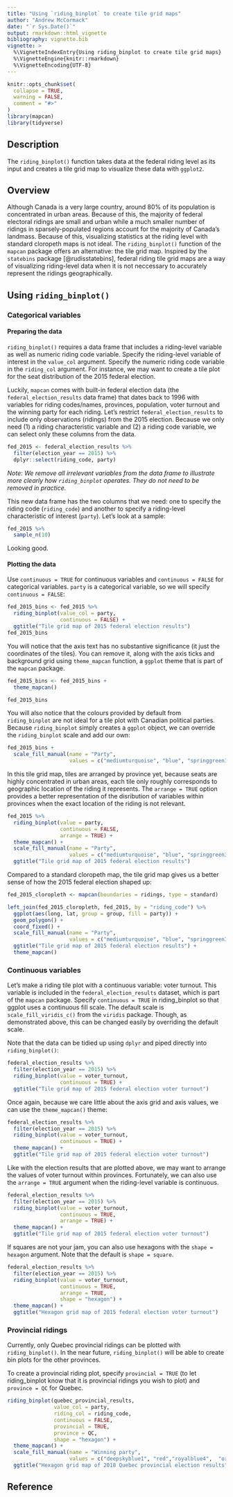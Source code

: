 ```yaml
---
title: "Using `riding_binplot` to create tile grid maps"
author: "Andrew McCormack"
date: "`r Sys.Date()`"
output: rmarkdown::html_vignette
bibliography: vignette.bib
vignette: >
  %\VignetteIndexEntry{Using riding_binplot to create tile grid maps}
  %\VignetteEngine{knitr::rmarkdown}
  %\VignetteEncoding{UTF-8}
---
```


```r
knitr::opts_chunk$set(
  collapse = TRUE,
  warning = FALSE,
  comment = "#>"
)
library(mapcan)
library(tidyverse)
```


## Description

The `riding_binplot()` function takes data at the federal riding level as its input and creates a tile grid map to visualize these data with `ggplot2`.

## Overview

Although Canada is a very large country, around 80% of its population is concentrated in urban areas. Because of this, the majority of federal electoral ridings are small and urban while a much smaller number of ridings in sparsely-populated regions account for the majority of Canada's landmass. Because of this, visualizing statistics at the riding level with standard cloropeth maps is not ideal. The `riding_binplot()` function of the `mapcan` package offers an alternative: the tile grid map. Inspired by the `statebins` package [@rudisstatebins], federal riding tile grid maps are a way of visualizing riding-level data when it is not neccessary to accurately represent the ridings geographically. 

## Using `riding_binplot()`

### Categorical variables

#### Preparing the data

`riding_binplot()` requires a data frame that includes a riding-level variable as well as numeric riding code variable. Specify the riding-level variable of interest in the `value_col` argument. Specify the numeric riding code variable in the `riding_col` argument. For instance, we may want to create a tile plot for the seat distribution of the 2015 federal election. 

Luckily, `mapcan` comes with built-in federal election data (the `federal_election_results` data frame) that dates back to 1996 with variables for riding codes/names, provinces, population, voter turnout and the winning party for each riding. Let's restrict `federal_election_results` to include only observations (ridings) from the 2015 election. Because we only need (1) a riding characteristic variable and (2) a riding code variable, we can select only these columns from the data.

```r
fed_2015 <- federal_election_results %>%
  filter(election_year == 2015) %>%
  dplyr::select(riding_code, party)
```

*Note: We remove all irrelevant variables from the data frame to illustrate more clearly how `riding_binplot` operates. They do not need to be removed in practice.*

This new data frame has the two columns that we need: one to specify the riding code (`riding_code`) and another to specify a riding-level characteristic of interest (`party`). Let's look at a sample:

```r
fed_2015 %>%
  sample_n(10)
```

Looking good.

#### Plotting the data 

Use `continuous = TRUE` for continuous variables and `continuous = FALSE` for categorical variables. `party` is a categorical variable, so we will specify `continuous = FALSE`:

```r
fed_2015_bins <- fed_2015 %>%
  riding_binplot(value_col = party, 
                 continuous = FALSE) +
  ggtitle("Tile grid map of 2015 federal election results")
fed_2015_bins
```

You will notice that the axis text has no substantive significance (it just the coordinates of the tiles). You can remove it, along with the axis ticks and background grid using `theme_mapcan` function, a `ggplot` theme that is part of the `mapcan` package.

```r
fed_2015_bins <- fed_2015_bins +
  theme_mapcan()

fed_2015_bins
```

You will also notice that the colours provided by default from `riding_binplot` are not ideal for a tile plot with Canadian political parties. Because `riding_binplot` simply creates a `ggplot` object, we can override the `riding_binplot` scale and add our own:  

```r
fed_2015_bins +
  scale_fill_manual(name = "Party",
                    values = c("mediumturquoise", "blue", "springgreen3", "red", "orange"))
```

In this tile grid map, tiles are arranged by province yet, because seats are highly concentrated in urban areas, each tile only roughly corresponds to geographic location of the riding it represents. The `arrange = TRUE` option provides a better representation of the disribution of variables within provinces when the exact location of the riding is not relevant.

```r
fed_2015 %>%
  riding_binplot(value = party, 
                 continuous = FALSE,
                 arrange = TRUE) + 
  theme_mapcan() + 
  scale_fill_manual(name = "Party",
                    values = c("mediumturquoise", "blue", "springgreen3", "red", "orange")) +
  ggtitle("Tile grid map of 2015 federal election results")
```

Compared to a standard cloropeth map, the tile grid map gives us a better sense of how the 2015 federal election shaped up:

```r
fed_2015_cloropleth <- mapcan(boundaries = ridings, type = standard)

left_join(fed_2015_cloropleth, fed_2015, by = "riding_code") %>%
  ggplot(aes(long, lat, group = group, fill = party)) +
  geom_polygon() + 
  coord_fixed() + 
  scale_fill_manual(name = "Party",
                    values = c("mediumturquoise", "blue", "springgreen3", "red", "orange")) +
  ggtitle("Tile grid map of 2015 federal election results") +
  theme_mapcan()
```


### Continuous variables

Let's make a riding tile plot with a continuous variable: voter turnout. This variable is included in the `federal_election_results` dataset, which is part of the `mapcan` package. Specify `continuous = TRUE` in riding_binplot so that ggplot uses a continuous fill scale. The default scale is `scale_fill_viridis_c()` from the `viridis` package. Though, as demonstrated above, this can be changed easily by overriding the default scale.

Note that the data can be tidied up using `dplyr` and piped directly into `riding_binplot()`:

```r
federal_election_results %>%
  filter(election_year == 2015) %>%
  riding_binplot(value = voter_turnout,
                 continuous = TRUE) +
  ggtitle("Tile grid map of 2015 federal election voter turnout")
```

Once again, because we care little about the axis grid and axis values, we can use the `theme_mapcan()` theme:

```r
federal_election_results %>%
  filter(election_year == 2015) %>%
  riding_binplot(value = voter_turnout,
                 continuous = TRUE) +
  theme_mapcan() +
  ggtitle("Tile grid map of 2015 federal election voter turnout")
```

Like with the election results that are plotted above, we may want to arrange the values of voter turnout within provinces. Fortunately, we can also use the `arrange = TRUE` argument when the riding-level variable is continuous. 

```r
federal_election_results %>%
  filter(election_year == 2015) %>%
  riding_binplot(value = voter_turnout,
                 continuous = TRUE,
                 arrange = TRUE) +
  theme_mapcan() +
  ggtitle("Tile grid map of 2015 federal election voter turnout")
```

If squares are not your jam, you can also use hexagons with the `shape = hexagon` argument. Note that the default is `shape = square`.

```r
federal_election_results %>%
  filter(election_year == 2015) %>%
  riding_binplot(value = voter_turnout,
                 continuous = TRUE,
                 arrange = TRUE,
                 shape = "hexagon") +
  theme_mapcan() +
  ggtitle("Hexagon grid map of 2015 federal election voter turnout")
```


### Provincial ridings

Currently, only Quebec provincial ridings can be plotted with `riding_binplot()`. In the near future, `riding_binplot()` will be able to create bin plots for the other provinces. 

To create a provincial riding plot, specify `provincial = TRUE` (to let riding_binplot know that it is provincial ridings you wish to plot) and `province = QC` for Quebec. 

```r
riding_binplot(quebec_provincial_results,
               value_col = party,
               riding_col = riding_code, 
               continuous = FALSE, 
               provincial = TRUE,
               province = QC,
               shape = "hexagon") +
  theme_mapcan() +
  scale_fill_manual(name = "Winning party", 
                    values = c("deepskyblue1", "red","royalblue4",  "orange")) +
  ggtitle("Hexagon grid map of 2018 Quebec provincial election results")
```


## Reference
